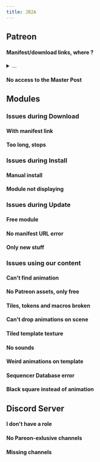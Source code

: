 ```yaml
---
title: JB2A
---
```



## Patreon


#### Manifest/download links, where ?

<details>

  <summary>...</summary>

    All the download links for our content are on the **Master Post** of our **Patreon page**.

    <Aside type="caution">
      You must have subscribed to one of our tiers to have access to the Master Post. A custom pledge does not give you access to our Patreon content. We recommend that you do not use a custom pledge.
    </Aside>    
    
    Alternatively, you can find the link to access it on this Wiki, on each of our public posts about our releases on Patreon, and on each of our release announcements on our Discord server.

    <LinkButton href="https://discord.gg/gmd8MAPX4m" icon="patreon" variant="secondary">Master Post on Patreon</LinkButton>
    <LinkButton href="https://discord.gg/gmd8MAPX4m" icon="discord" variant="secondary">Join our Discord Server</LinkButton>

    <LinkCard title="About our Patreon" href="/jb2a-wiki/getting-started/our-patreon" />

</details>

#### No access to the Master Post


## Modules


### Issues during Download
#### With manifest link
#### Too long, stops

### Issues during Install
#### Manual install
#### Module not displaying

### Issues during Update
#### Free module
#### No manifest URL error
#### Only new stuff

### Issues using our content
#### Can't find animation
#### No Patreon assets, only free
#### Tiles, tokens and macros broken
#### Can't drop animations on scene
#### Tiled template texture
#### No sounds
#### Weird animations on template
#### Sequencer Database error
#### Black square instead of animation


## Discord Server


#### I don't have a role
#### No Pareon-exlusive channels
#### Missing channels




















